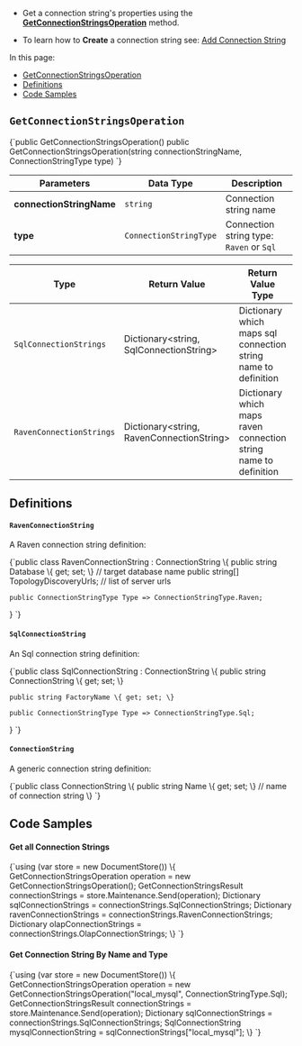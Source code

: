 
* Get a connection string's properties using the [**GetConnectionStringsOperation**](../../../../client-api/operations/maintenance/connection-strings/get-connection-string.mdx#getconnectionstringsoperation) method.

* To learn how to **Create** a connection string see: [Add Connection String](../../../../client-api/operations/maintenance/connection-strings/add-connection-string.mdx)

In this page:

* [GetConnectionStringsOperation](../../../../client-api/operations/maintenance/connection-strings/get-connection-string.mdx#getconnectionstringsoperation)  
* [Definitions](../../../../client-api/operations/maintenance/connection-strings/get-connection-string.mdx#definitions)
* [Code Samples](../../../../client-api/operations/maintenance/connection-strings/get-connection-string.mdx#code-samples)

## `GetConnectionStringsOperation`

<TabItem value="get_connection_strings" label="get_connection_strings">
<CodeBlock language="csharp">
{`public GetConnectionStringsOperation()
public GetConnectionStringsOperation(string connectionStringName, ConnectionStringType type)
`}
</CodeBlock>
</TabItem>

| Parameters | Data Type | Description |
| ------------- | ----- | ---- |
| **connectionStringName** | `string` | Connection string name |
| **type** | `ConnectionStringType` | Connection string type: `Raven` or `Sql` |


| Type | Return Value | Return Value Type | Description |
| ---- | ------------- | ----- | --- |
| `SqlConnectionStrings` | Dictionary&lt;string, SqlConnectionString&gt; | Dictionary which maps sql connection string name to definition |
| `RavenConnectionStrings` | Dictionary&lt;string, RavenConnectionString&gt; | Dictionary which maps raven connection string name to definition |




## Definitions

#### `RavenConnectionString`

A Raven connection string definition:

<TabItem value="raven_connection_string" label="raven_connection_string">
<CodeBlock language="csharp">
{`public class RavenConnectionString : ConnectionString
\{
    public string Database \{ get; set; \} // target database name
    public string[] TopologyDiscoveryUrls; // list of server urls

    public ConnectionStringType Type => ConnectionStringType.Raven;

\}
`}
</CodeBlock>
</TabItem>

#### `SqlConnectionString`

An Sql connection string definition:

<TabItem value="sql_connection_string" label="sql_connection_string">
<CodeBlock language="csharp">
{`public class SqlConnectionString : ConnectionString
\{
    public string ConnectionString \{ get; set; \}

    public string FactoryName \{ get; set; \}

    public ConnectionStringType Type => ConnectionStringType.Sql;

\}
`}
</CodeBlock>
</TabItem>

#### `ConnectionString`

A generic connection string definition:

<TabItem value="connection_string" label="connection_string">
<CodeBlock language="csharp">
{`public class ConnectionString
\{
    public string Name \{ get; set; \} // name of connection string        
\}
`}
</CodeBlock>
</TabItem>



## Code Samples

#### Get all Connection Strings

<TabItem value="get_all_connection_strings" label="get_all_connection_strings">
<CodeBlock language="csharp">
{`using (var store = new DocumentStore())
\{
    GetConnectionStringsOperation operation = new GetConnectionStringsOperation();
    GetConnectionStringsResult connectionStrings = store.Maintenance.Send(operation);
    Dictionary<string, SqlConnectionString> sqlConnectionStrings = connectionStrings.SqlConnectionStrings;
    Dictionary<string, RavenConnectionString> ravenConnectionStrings = connectionStrings.RavenConnectionStrings;
    Dictionary<string, OlapConnectionString> olapConnectionStrings = connectionStrings.OlapConnectionStrings;
\}
`}
</CodeBlock>
</TabItem>

#### Get Connection String By Name and Type

<TabItem value="get_connection_string_by_name" label="get_connection_string_by_name">
<CodeBlock language="csharp">
{`using (var store = new DocumentStore())
\{
    GetConnectionStringsOperation operation =
        new GetConnectionStringsOperation("local_mysql", ConnectionStringType.Sql);
    GetConnectionStringsResult connectionStrings = store.Maintenance.Send(operation);
    Dictionary<string, SqlConnectionString> sqlConnectionStrings = connectionStrings.SqlConnectionStrings;
    SqlConnectionString mysqlConnectionString = sqlConnectionStrings["local_mysql"];
\}
`}
</CodeBlock>
</TabItem>





